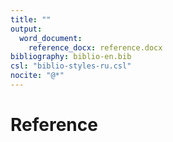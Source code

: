 ```yaml
---
title: ""
output: 
  word_document:
    reference_docx: reference.docx
bibliography: biblio-en.bib
csl: "biblio-styles-ru.csl"
nocite: "@*"
---
```


# Reference

<div id="refs"></div>
